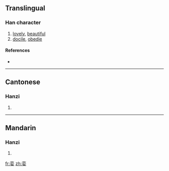 {{see|孌}}
==Translingual==

===Han character===
{{Han char|rn=38|rad=女|as=06|sn=9|four=|canj=卜金女 (YCV)}}

# [[lovely]], [[beautiful]]
# [[docile]], [[obedie]]

====References====
* {{Han ref|kx=0261.321|hdz=21047.040|uh=5A08|ud=23048}}

----

==Cantonese==

===Hanzi===
{{yue-hanzi|jyut=|y=lyun5}}

# {{defn|Cantonese}}

----

==Mandarin==

===Hanzi===
{{cmn-hanzi|tra=孌|pin=[[luán]] ([[luan2]])|wg=luan<sup>2</sup>}}

# {{defn|Mandarin}}

[[fr:娈]]
[[zh:娈]]